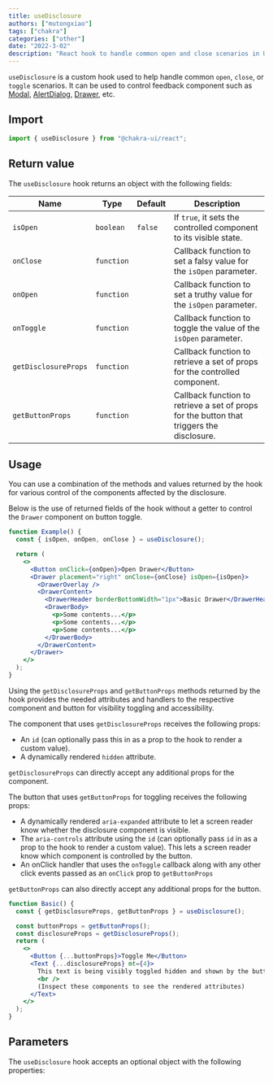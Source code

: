 ```yaml
---
title: useDisclosure
authors: ["mutongxiao"]
tags: ["chakra"]
categories: ["other"]
date: "2022-3-02"
description: "React hook to handle common open and close scenarios in UI components"
---
```


`useDisclosure` is a custom hook used to help handle common `open`, `close`, or
`toggle` scenarios. It can be used to control feedback component such as
[Modal](/docs/components/overlay/modal),
[AlertDialog](/docs/components/overlay/alert-dialog),
[Drawer](/docs/components/overlay/drawer), etc.

## Import

```js
import { useDisclosure } from "@chakra-ui/react";
```

## Return value

The `useDisclosure` hook returns an object with the following fields:

| Name                 | Type       | Default | Description                                                                               |
| -------------------- | ---------- | ------- | ----------------------------------------------------------------------------------------- |
| `isOpen`             | `boolean`  | `false` | If `true`, it sets the controlled component to its visible state.                         |
| `onClose`            | `function` |         | Callback function to set a falsy value for the `isOpen` parameter.                        |
| `onOpen`             | `function` |         | Callback function to set a truthy value for the `isOpen` parameter.                       |
| `onToggle`           | `function` |         | Callback function to toggle the value of the `isOpen` parameter.                          |
| `getDisclosureProps` | `function` |         | Callback function to retrieve a set of props for the controlled component.                |
| `getButtonProps`     | `function` |         | Callback function to retrieve a set of props for the button that triggers the disclosure. |

## Usage

You can use a combination of the methods and values returned by the hook for
various control of the components affected by the disclosure.

Below is the use of returned fields of the hook without a getter to control the
`Drawer` component on button toggle.

```jsx
function Example() {
  const { isOpen, onOpen, onClose } = useDisclosure();

  return (
    <>
      <Button onClick={onOpen}>Open Drawer</Button>
      <Drawer placement="right" onClose={onClose} isOpen={isOpen}>
        <DrawerOverlay />
        <DrawerContent>
          <DrawerHeader borderBottomWidth="1px">Basic Drawer</DrawerHeader>
          <DrawerBody>
            <p>Some contents...</p>
            <p>Some contents...</p>
            <p>Some contents...</p>
          </DrawerBody>
        </DrawerContent>
      </Drawer>
    </>
  );
}
```

Using the `getDisclosureProps` and `getButtonProps` methods returned by the hook
provides the needed attributes and handlers to the respective component and
button for visibility toggling and accessibility.

The component that uses `getDisclosureProps` receives the following props:

- An `id` (can optionally pass this in as a prop to the hook to render a custom
  value).
- A dynamically rendered `hidden` attribute.

`getDisclosureProps` can directly accept any additional props for the component.

The button that uses `getButtonProps` for toggling receives the following props:

- A dynamically rendered `aria-expanded` attribute to let a screen reader know
  whether the disclosure component is visible.
- The `aria-controls` attribute using the `id` (can optionally pass `id` in as a
  prop to the hook to render a custom value). This lets a screen reader know
  which component is controlled by the button.
- An onClick handler that uses the `onToggle` callback along with any other
  click events passed as an `onClick` prop to `getButtonProps`

`getButtonProps` can also directly accept any additional props for the button.

```jsx
function Basic() {
  const { getDisclosureProps, getButtonProps } = useDisclosure();

  const buttonProps = getButtonProps();
  const disclosureProps = getDisclosureProps();
  return (
    <>
      <Button {...buttonProps}>Toggle Me</Button>
      <Text {...disclosureProps} mt={4}>
        This text is being visibly toggled hidden and shown by the button.
        <br />
        (Inspect these components to see the rendered attributes)
      </Text>
    </>
  );
}
```

## Parameters

The `useDisclosure` hook accepts an optional object with the following
properties:

<PropsTable of="useDisclosure" />

